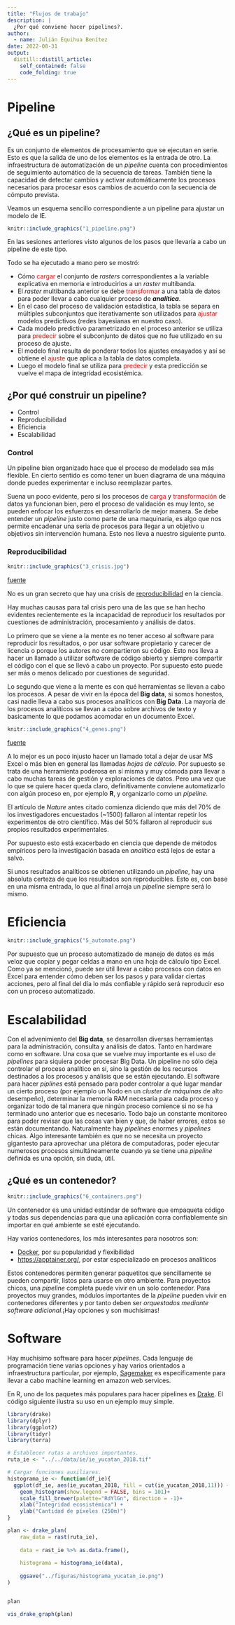 ```yaml
---
title: "Flujos de trabajo"
description: |
  ¿Por qué conviene hacer pipelines?.
author:
  - name: Julián Equihua Benítez
date: 2022-08-31
output:
  distill::distill_article:
    self_contained: false
    code_folding: true
---
```


# Pipeline

## ¿Qué es un pipeline?

Es un conjunto de elementos de procesamiento que se ejecutan en serie. Esto es que la salida de uno de los elementos es la entrada de otro. La infraestructura de automatización de un *pipeline* cuenta con procedimientos de seguimiento automático de la secuencia de tareas. También tiene la capacidad de detectar cambios y activar automáticamente los procesos necesarios para procesar esos cambios de acuerdo con la secuencia de cómputo prevista.

Veamos un esquema sencillo correspondiente a un pipeline para ajustar un modelo de IE.

```r

knitr::include_graphics("1_pipeline.png")
```

En las sesiones anteriores visto algunos de los pasos que llevaría a cabo un pipeline de este tipo.

Todo se ha ejecutado a mano pero se mostró: 

* Cómo <span style="color:red">cargar</span> el conjunto de *rasters* correspondientes a la variable explicativa en memoria e introducirlos a un *raster* multibanda.
* El *raster* multibanda anterior se debe <span style="color:red">transformar</span> a una tabla de datos para poder llevar a cabo cualquier proceso de ***analítica***.
* En el caso del proceso de validación estadística, la tabla se separa en múltiples subconjuntos que iterativamente son utilizados para <span style="color:red">ajustar</span> modelos predictivos (redes bayesianas en nuestro caso).
* Cada modelo predictivo parametrizado en el proceso anterior se utiliza para <span style="color:red">predecir</span>  sobre el subconjunto de datos que no fue utilizado en su proceso de ajuste.
* El modelo final resulta de ponderar todos los ajustes ensayados y así se obtiene el <span style="color:red">ajuste</span> que aplica a la tabla de datos completa. 
* Luego el modelo final se utiliza para <span style="color:red">predecir</span> y esta predicción se vuelve el mapa de integridad ecosistémica.

## ¿Por qué construir un pipeline?

* Control
* Reproducibilidad
* Eficiencia
* Escalabilidad

### Control

Un pipeline bien organizado hace que el proceso de modelado sea más flexible. En cierto sentido es como tener un buen diagrama de una máquina donde puedes experimentar e incluso reemplazar partes.

Suena un poco evidente, pero si los procesos de <span style="color:red">carga</span> y <span style="color:red">transformación</span> de datos ya funcionan bien, pero el proceso de validación es muy lento, se pueden enfocar los esfuerzos en desarrollarlo de mejor manera. Se debe entender un *pipeline* justo como parte de una maquinaria, es algo que nos permite encadenar una seria de procesos para llegar a un objetivo u objetivos sin intervención humana. Esto nos lleva a nuestro siguiente punto.

### Reproducibilidad

```r

knitr::include_graphics("3_crisis.jpg")
```
[fuente](https://www.nature.com/articles/533452a)

No es un gran secreto que hay una crisis de [reproducibilidad](https://ropensci.org/blog/2014/06/09/reproducibility/) en la ciencia.

Hay muchas causas para tal crisis pero una de las que se han hecho evidentes recientemente es la incapacidad de reproducir los resultados por cuestiones de administración, procesamiento y análisis de datos. 

Lo primero que se viene a la mente es no tener acceso al software para reproducir los resultados, o por usar software propietario y carecer de licencia o porque los autores no compartieron su código. Esto nos lleva a hacer un llamado a utilizar software de código abierto y siempre compartir el código con el que se llevó a cabo un proyecto. Por supuesto esto puede ser más o menos delicado por cuestiones de seguridad.

Lo segundo que viene a la mente es con qué herramientas se llevan a cabo los procesos. A pesar de vivir en la época del **Big data**, si somos honestos, casi nadie lleva a cabo sus procesos analíticos con **Big Data**. La mayoría de los procesos analíticos se llevan a cabo sobre archivos de texto y basicamente lo que podamos acomodar en un documento Excel.

```r

knitr::include_graphics("4_genes.png")
```

[fuente](https://theconversation.com/excel-autocorrect-errors-still-plague-genetic-research-raising-concerns-over-scientific-rigour-166554)

A lo mejor es un poco injusto hacer un llamado total a dejar de usar MS Excel o más bien en general las llamadas *hojas de cálculo*. Por supuesto se trata de una herramienta poderosa en sí misma y muy cómoda para llevar a cabo muchas tareas de gestión y exploraciones de datos. Pero una vez que lo que se quiere hacer queda claro, definitivamente conviene automatizarlo con algún proceso en, por ejemplo **R**, y organizarlo como un *pipeline*.

El artículo de *Nature* antes citado comienza diciendo que más del 70% de los investigadores encuestados (~1500) fallaron al intentar repetir los experimentos de otro científico. Más del 50% fallaron al reproducir sus propios resultados experimentales.

Por supuesto esto está exacerbado en ciencia que depende de métodos empíricos pero la investigación basada en *analítica* está lejos de estar a salvo.

Si unos resultados analíticos se obtienen utilizando un *pipeline*, hay una absoluta certeza de que los resultados son reproducibles. Esto es, con base en una misma entrada, lo que al final arroja un *pipeline* siempre será lo mismo.

# Eficiencia

```r

knitr::include_graphics("5_automate.png")
```


Por supuesto que un proceso automatizado de manejo de datos es más veloz que copiar y pegar celdas a mano en una hoja de cálculo tipo Excel. Como ya se mencionó, puede ser útil llevar a cabo procesos con datos en Excel para entender cómo deben ser los pasos y para validar ciertas acciones, pero al final del día lo más confiable y rápido será reproducir eso con un proceso automatizado.

# Escalabilidad

Con el advenimiento del **Big data**, se desarrollan diversas herramientas para la administración, consulta y análisis de datos. Tanto en hardware como en software. Una cosa que se vuelve muy importante es el uso de *pipelines* para siquiera poder procesar Big Data. Un pipeline no sólo deja controlar el proceso analítico en sí, sino la gestión de los recursos destinados a los procesos y análisis que se están ejecutando. El software para hacer *piplines* está pensado para poder controlar a qué lugar mandar un cierto proceso (por ejemplo un Nodo en un *cluster de máquinas* de alto desempeño), determinar la memoria RAM necesaria para cada proceso y organizar todo de tal manera que ningún proceso comience si no se ha terminado uno anterior que es necesario. Todo bajo un constante monitoreo para poder revisar que las cosas van bien y que, de haber errores, estos se están documentando. Naturalmente hay *pipelines* enormes y *pipelines* chicas. Algo interesante también es que no se necesita un proyecto gigantesto para aprovechar una plétora de computadoras, poder ejecutar numerosos procesos simultáneamente cuando ya se tiene una *pipeline* definida es una opción, sin duda, útil.

## ¿Qué es un contenedor?

```r

knitr::include_graphics("6_containers.png")
```


Un contenedor es una unidad estándar de software que empaqueta código y todas sus dependencias para que una aplicación corra confiablemente sin importar en qué ambiente se esté ejecutando.

Hay varios contenedores, los más interesantes para nosotros son:

* [Docker](https://www.docker.com/), por su popularidad y flexibilidad
* [https://apptainer.org/](https://www.docker.com/), por estar especializado en procesos analíticos

Estos contenedores permiten generar paquetitos que sencillamente se pueden compartir, listos para usarse en otro ambiente. Para proyectos chicos, una *pipeline* completa puede vivir en un solo contenedor. Para proyectos muy grandes, módulos importantes de la *pipeline* pueden vivir en contenedores diferentes y por tanto deben ser *orquestados mediante software adicional*.¡Hay opciones y son muchísimas! 

# Software

Hay muchísimo software para hacer *pipelines*. Cada lenguaje de programación tiene varias opciones y hay varios orientados a infraestructura particular, por ejemplo, [Sagemaker](https://aws.amazon.com/sagemaker/pipelines/) es específicamente para llevar a cabo machine learning en amazon web services. 

En R, uno de los paquetes más populares para hacer pipelines es [Drake](https://books.ropensci.org/drake/). El código siguiente ilustra su uso en un ejemplo muy simple.

```r

library(drake)
library(dplyr)
library(ggplot2)
library(tidyr)
library(terra)

# Establecer rutas a archivos importantes.
ruta_ie <- "../../data/ie/ie_yucatan_2018.tif"

# Cargar funciones auxiliares.
histograma_ie <- function(df_ie){
  ggplot(df_ie, aes(ie_yucatan_2018, fill = cut(ie_yucatan_2018,11))) +
    geom_histogram(show.legend = FALSE, bins = 101)+
    scale_fill_brewer(palette="RdYlGn", direction = -1)+
    xlab("Integridad ecosistémica") + 
    ylab("Cantidad de píxeles (250m)")
}

plan <- drake_plan(
    raw_data = rast(ruta_ie),
    
    data = rast_ie %>% as.data.frame(),
    
    histograma = histograma_ie(data),
    
    ggsave("../figuras/histograma_yucatan_ie.png")
)


plan

vis_drake_graph(plan)


```



